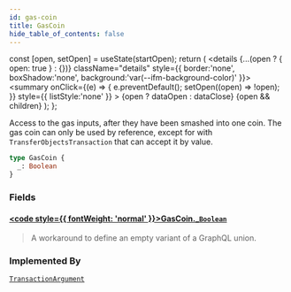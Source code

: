 ```yaml
---
id: gas-coin
title: GasCoin
hide_table_of_contents: false
---
```









  const [open, setOpen] = useState(startOpen);
  return (
    <details {...(open ? { open: true } : {})} className="details" style={{ border:'none', boxShadow:'none', background:'var(--ifm-background-color)' }}>
      <summary
        onClick={(e) => {
          e.preventDefault();
          setOpen((open) => !open);
        }}
        style={{ listStyle:'none' }}
      >
      {open ? dataOpen : dataClose}
      </summary>
      {open && children}
    </details>
  );
};








Access to the gas inputs, after they have been smashed into one coin. The gas coin can only be
used by reference, except for with `TransferObjectsTransaction` that can accept it by value.


```graphql
type GasCoin {
  _: Boolean
}
```




### Fields

#### [<code style={{ fontWeight: 'normal' }}>GasCoin.<b>_</b></code>](#)<Bullet />[`Boolean`](/references/sui-api/graphql/reference/scalars/boolean) <Badge class="badge badge--secondary" text="scalar"/> 
> 
> 
> A workaround to define an empty variant of a GraphQL union.
> 



### Implemented By

[`TransactionArgument`](/references/sui-api/graphql/reference/unions/transaction-argument)  <Badge class="badge badge--secondary" text="union"/>

